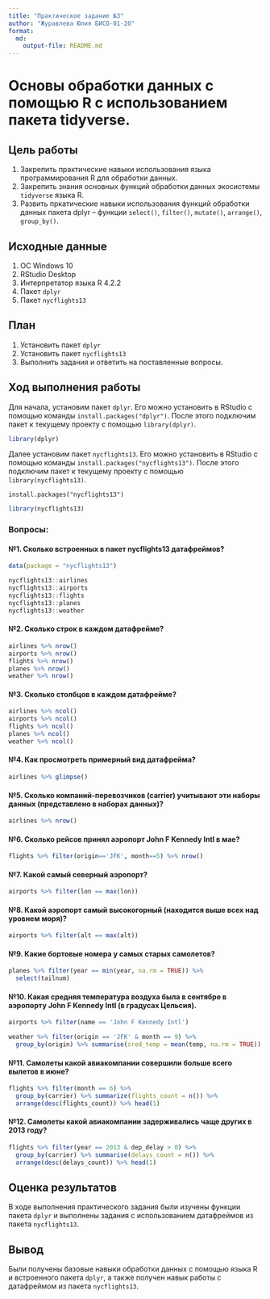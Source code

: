 ```yaml
---
title: "Практическое задание №3"
author: "Журавлева Юлия БИСО-01-20"
format: 
  md:
    output-file: README.md
---
```

# Основы обработки данных с помощью R с использованием пакета tidyverse.

## Цель работы

1. Закрепить практические навыки использования языка программирования R для обработки данных.
2. Закрепить знания основных функций обработки данных экосистемы `tidyverse` языка R.
3. Развить пркатические навыки использования функций обработки данных пакета dplyr – функции `select()`, `filter()`, `mutate()`, `arrange()`, `group_by()`.

## Исходные данные

1.  ОС Windows 10
2.  RStudio Desktop
3.  Интерпретатор языка R 4.2.2
4.  Пакет `dplyr`
5.  Пакет `nycflights13`

## План

1.  Установить пакет `dplyr`
2.  Установить пакет `nycflights13`
3.  Выполнить задания и ответить на поставленные вопросы.

## Ход выполнения работы

Для начала, установим пакет `dplyr`. Его можно установить в RStudio с помощью команды `install.packages("dplyr")`. После этого подключим пакет к текущему проекту с помощью `library(dplyr)`.

```r
library(dplyr)
```

Далее установим пакет `nycflights13`. Его можно установить в RStudio с помощью команды `install.packages("nycflights13")`. После этого подключим пакет к текущему проекту с помощью `library(nycflights13)`.
```
install.packages("nycflights13")
```
```r
library(nycflights13)

```

### Вопросы:

#### №1. Сколько встроенных в пакет nycflights13 датафреймов?

```r
data(package = "nycflights13")

nycflights13::airlines
nycflights13::airports
nycflights13::flights
nycflights13::planes
nycflights13::weather
```

#### №2. Сколько строк в каждом датафрейме?

```r
airlines %>% nrow()
airports %>% nrow()
flights %>% nrow()
planes %>% nrow()
weather %>% nrow()
```

#### №3. Сколько столбцов в каждом датафрейме?

```r
airlines %>% ncol()
airports %>% ncol()
flights %>% ncol()
planes %>% ncol()
weather %>% ncol()
```

#### №4. Как просмотреть примерный вид датафрейма?

```r
airlines %>% glimpse()
```

#### №5. Сколько компаний-перевозчиков (carrier) учитывают эти наборы данных (представлено в наборах данных)?

```r
airlines %>% nrow()
```

#### №6. Сколько рейсов принял аэропорт John F Kennedy Intl в мае?

```r
flights %>% filter(origin=='JFK', month==5) %>% nrow()
```

#### №7. Какой самый северный аэропорт?

```r
airports %>% filter(lon == max(lon))
```

#### №8. Какой аэропорт самый высокогорный (находится выше всех над уровнем моря)?

```r
airports %>% filter(alt == max(alt))
```

#### №9. Какие бортовые номера у самых старых самолетов?

```r
planes %>% filter(year == min(year, na.rm = TRUE)) %>% 
  select(tailnum)
```

#### №10. Какая средняя температура воздуха была в сентябре в аэропорту John F Kennedy Intl (в градусах Цельсия).

```r
airports %>% filter(name == 'John F Kennedy Intl')

weather %>% filter(origin == 'JFK' & month == 9) %>% 
  group_by(origin) %>% summarise(sred_temp = mean(temp, na.rm = TRUE))
```

#### №11. Самолеты какой авиакомпании совершили больше всего вылетов в июне?

```r
flights %>% filter(month == 6) %>% 
  group_by(carrier) %>% summarize(flights_count = n()) %>% 
  arrange(desc(flights_count)) %>% head(1)
```

#### №12. Самолеты какой авиакомпании задерживались чаще других в 2013 году?

```r
flights %>% filter(year == 2013 & dep_delay > 0) %>% 
  group_by(carrier) %>% summarise(delays_count = n()) %>% 
  arrange(desc(delays_count)) %>% head(1)
```

## Оценка результатов

В ходе выполнения практического задания были изучены функции пакета `dplyr` и выполнены задания с использованием датафреймов из пакета `nycflights13`.

## Вывод

Были получены базовые навыки обработки данных с помощью языка R и встроенного пакета `dplyr`, а также получен навык работы с датафреймом из пакета `nycflights13`.
